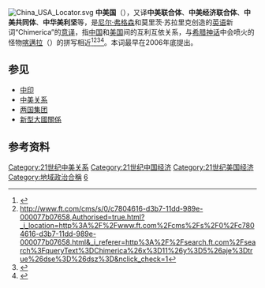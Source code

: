 {{Otheruses|subject=政治术语|other=在2019年播出的电视剧|中美国 (迷你剧)}}
{{China means|PRC}}
[[File:China_USA_Locator.svg|thumb]]
'''中美国'''（{{lang|en|Chimerica}}），又译'''中美联合体'''、'''中美经济联合体'''、'''中美共同体'''、'''中华美利坚'''等，是[[尼尔·弗格森|尼尔·弗格森]]和莫里茨·苏拉里克创造的[[英语|英语]]新词“Chimerica”的[[意译|意译]]，指[[中华人民共和国|中国]]和[[美国|美国]]间的互利互依关系，与[[希腊神话|希腊神话]]中会喷火的怪物[[喀邁拉|喀邁拉]]（{{lang|en|Chimera}}）的拼写相近<ref>{{cite web |url=http://jfki.fu-berlin.de/faculty/economics/team/persons/schularick/chimerica.pdf |title=存档副本 |accessdate=2009-08-18 |deadurl=yes |archiveurl=https://web.archive.org/web/20100613083353/http://www.jfki.fu-berlin.de/faculty/economics/team/persons/schularick/Chimerica.pdf |archivedate=2010-06-13 }}</ref><ref>http://www.ft.com/cms/s/0/c7804616-d3b7-11dd-989e-000077b07658,Authorised=true.html?_i_location=http%3A%2F%2Fwww.ft.com%2Fcms%2Fs%2F0%2Fc7804616-d3b7-11dd-989e-000077b07658.html&_i_referer=http%3A%2F%2Fsearch.ft.com%2Fsearch%3FqueryText%3DChimerica%26x%3D11%26y%3D5%26aje%3Dtrue%26dse%3D%26dsz%3D&nclick_check=1{{dead link|date=2018年5月 |bot=InternetArchiveBot |fix-attempted=yes }}</ref><ref>{{cite news | url=http://www.washingtonpost.com/wp-dyn/content/article/2008/11/16/AR2008111601736.html | work=The Washington Post | first=Niall | last=Ferguson | title=Team 'Chimerica' | date=2008-11-17 | accessdate=2011-08-17 | archive-date=2011-01-20 | archive-url=https://web.archive.org/web/20110120192950/http://www.washingtonpost.com/wp-dyn/content/article/2008/11/16/AR2008111601736.html | dead-url=no }}</ref><ref>{{Cite web |url=http://www.huffingtonpost.com/nathan-gardels/niall-ferguson-is-us-chin_b_245470.html |title=存档副本 |accessdate=2011-08-17 |archive-date=2012-01-29 |archive-url=https://web.archive.org/web/20120129052700/http://www.huffingtonpost.com/nathan-gardels/niall-ferguson-is-us-chin_b_245470.html |dead-url=no }}</ref>。本词最早在2006年底提出。

==参见==
* [[中印|中印]]
* [[中美关系|中美关系]]
* [[两国集团|两国集团]]
*[[新型大國關係|新型大國關係]]

==参考资料==
{{Reflist|25em}}

[[Category:21世纪中美关系|Category:21世纪中美关系]]
[[Category:21世纪中国经济|Category:21世纪中国经济]]
[[Category:21世纪美国经济|Category:21世纪美国经济]]
[[Category:地域政治合稱|Category:地域政治合稱]]
[[Category:2000年代新創詞語|6]]